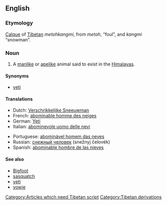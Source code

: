 {{wikipedia}}
==English==

===Etymology===
[[calque|Calque]] of [[Tibetan]] ''metohkangmi'', from ''metoh'', “foul”, and ''kangmi'' “snowman”. [[Category:Articles which need Tibetan script]]

===Noun===
{{en-noun|sg=[[abominable]] [[snowman]]|pl=abominable snowmen}}

# {{cryptozoology}} A [[manlike]] or [[apelike]] animal said to exist in the [[Himalayas]].

====Synonyms====
*[[yeti]]

====Translations====
{{trans-top|manlike or apelike animal said to exist in the Himalayas}}
*Dutch: [[Verschrikkelijke Sneeuwman]] {{m}}
*French: [[abominable homme des neiges]] {{m}}
*German: [[Yeti]] {{m}}
*Italian: [[abominevole uomo delle nevi]] {{m}}
{{trans-mid}}
*Portuguese: [[abominável homem das neves]] {{m}}
*Russian: [[снежный человек]] (snežnyj čelovék) {{m}}
*Spanish: [[abominable hombre de las nieves]] {{m}}
{{trans-bottom}}

====See also====
*[[Bigfoot]]
*[[sasquatch]]
*[[yeti]]
*[[yowie]]

[[Category:Tibetan derivations]]